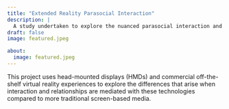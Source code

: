 ```yaml
---
title: "Extended Reality Parasocial Interaction"
description: |
  A study undertaken to explore the nuanced parasocial interaction and relationships when in extended reality environments.
draft: false
image: featured.jpeg

about:
  image: featured.jpeg
---
```


This project uses head-mounted displays (HMDs) and commercial off-the-shelf virtual reality experiences to explore the differences that arise when interaction and relationships are mediated with these technologies compared to more traditional screen-based media.
